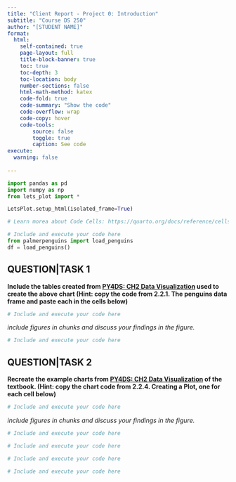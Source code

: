 ```yaml
---
title: "Client Report - Project 0: Introduction"
subtitle: "Course DS 250"
author: "[STUDENT NAME]"
format:
  html:
    self-contained: true
    page-layout: full
    title-block-banner: true
    toc: true
    toc-depth: 3
    toc-location: body
    number-sections: false
    html-math-method: katex
    code-fold: true
    code-summary: "Show the code"
    code-overflow: wrap
    code-copy: hover
    code-tools:
        source: false
        toggle: true
        caption: See code
execute: 
  warning: false
    
---
```


```python
import pandas as pd
import numpy as np
from lets_plot import *

LetsPlot.setup_html(isolated_frame=True)
```


```python
# Learn morea about Code Cells: https://quarto.org/docs/reference/cells/cells-jupyter.html

# Include and execute your code here
from palmerpenguins import load_penguins
df = load_penguins()
```

## QUESTION|TASK 1

__Include the tables created from [PY4DS: CH2 Data Visualization](https://aeturrell.github.io/python4DS/data-visualise.html) used to create the above chart (Hint: copy the code from 2.2.1. The penguins data frame and paste each in the cells below)__


```python
# Include and execute your code here


```

_include figures in chunks and discuss your findings in the figure._

```python
# Include and execute your code here


```


## QUESTION|TASK 2

__Recreate the example charts from [PY4DS: CH2 Data Visualization](https://aeturrell.github.io/python4DS/data-visualise.html) of the textbook. (Hint: copy the chart code from 2.2.4. Creating a Plot, one for each cell below)__


```python
# Include and execute your code here


```

_include figures in chunks and discuss your findings in the figure._

```python
# Include and execute your code here


```


```python
# Include and execute your code here


```


```python
# Include and execute your code here


```


```python
# Include and execute your code here


```
